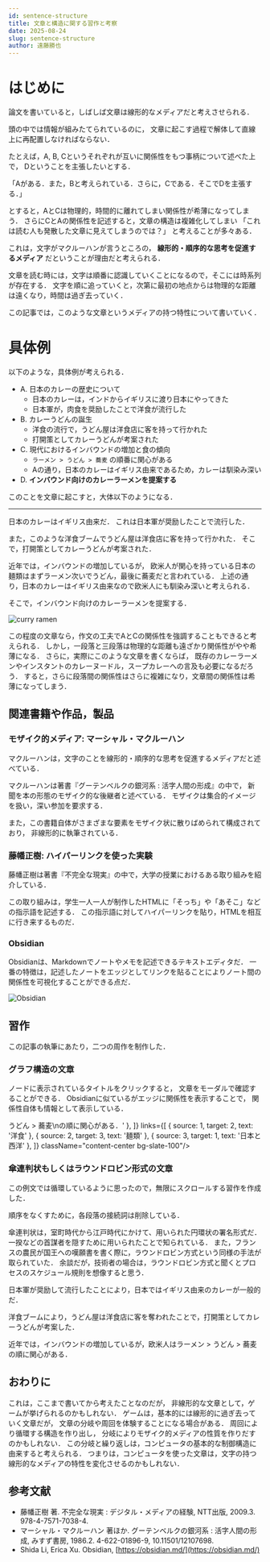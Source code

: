 ```yaml
---
id: sentence-structure
title: 文章と構造に関する習作と考察
date: 2025-08-24
slug: sentence-structure
author: 遠藤勝也
---
```


# はじめに

論文を書いていると，しばしば文章は線形的なメディアだと考えさせられる．

頭の中では情報が組みたてられているのに，
文章に起こす過程で解体して直線上に再配置しなければならない．

たとえば，A, B, Cというそれぞれが互いに関係性をもつ事柄について述べた上で，
Dということを主張したいとする．

「Aがある．また，Bと考えられている．さらに，Cである．そこでDを主張する．」

とすると，AとCは物理的，時間的に離れてしまい関係性が希薄になってしまう．
さらにCとAの関係性を記述すると，文章の構造は複雑化してしまい
「これは読む人も発散した文章に見えてしまうのでは？」
と考えることが多々ある．

これは，文字がマクルーハンが言うところの，
**線形的・順序的な思考を促進するメディア**
だということが理由だと考えられる．

文章を読む時には，文字は順番に認識していくことになるので，そこには時系列が存在する．
文字を順に追っていくと，次第に最初の地点からは物理的な距離は遠くなり，時間は過ぎ去っていく．

この記事では，このような文章というメディアの持つ特性について書いていく．

# 具体例

以下のような，具体例が考えられる．

- A. 日本のカレーの歴史について
    - 日本のカレーは，インドからイギリスに渡り日本にやってきた
    - 日本軍が，肉食を奨励したことで洋食が流行した
- B. カレーうどんの誕生
    - 洋食の流行で，うどん屋は洋食店に客を持って行かれた
    - 打開策としてカレーうどんが考案された
- C. 現代におけるインバウンドの増加と食の傾向
    - `ラーメン > うどん > 蕎麦` の順番に関心がある
    - Aの通り，日本のカレーはイギリス由来であるため，カレーは馴染み深い
- D. **インバウンド向けのカレーラーメンを提案する**

このことを文章に起こすと，大体以下のようになる．

---

日本のカレーはイギリス由来だ．
これは日本軍が奨励したことで流行した．

また，このような洋食ブームでうどん屋は洋食店に客を持って行かれた．
そこで，打開策としてカレーうどんが考案された．

近年では，インバウンドの増加しているが，
欧米人が関心を持っている日本の麺類はまずラーメン次いでうどん，最後に蕎麦だと言われている．
上述の通り，日本のカレーはイギリス由来なので欧米人にも馴染み深いと考えられる．

そこで，インバウンド向けのカレーラーメンを提案する．

![curry ramen](./curry-ramen.png)

この程度の文章なら，作文の工夫でAとCの関係性を強調することもできると考えられる．
しかし，一段落と三段落は物理的な距離も遠ざかり関係性がやや希薄になる．
さらに，実際にこのような文章を書くならば，
既存のカレーラーメンやインスタントのカレーヌードル，スープカレーへの言及も必要になるだろう．
すると，さらに段落間の関係性はさらに複雑になり，文章間の関係性は希薄になってしまう．

## 関連書籍や作品，製品

### モザイク的メディア: マーシャル・マクルーハン

マクルーハンは，文字のことを線形的・順序的な思考を促進するメディアだと述べている．

マクルーハンは著書『グーテンベルクの銀河系 : 活字人間の形成』の中で，
新聞を本の形態のモザイク的な後継者と述べている．
モザイクは集合的イメージを扱い，深い参加を要求する．

また，この書籍自体がさまざまな要素をモザイク状に散りばめられて構成されており，
非線形的に執筆されている．

### 藤幡正樹: ハイパーリンクを使った実験

藤幡正樹は著書『不完全な現実』の中で，大学の授業におけるある取り組みを紹介している．

この取り組みは，学生一人一人が制作したHTMLに「そっち」や「あそこ」などの指示語を記述する．
この指示語に対してハイパーリンクを貼り，HTMLを相互に行き来するものだ．

### Obsidian

Obsidianは、Markdownでノートやメモを記述できるテキストエディタだ．
一番の特徴は，記述したノートをエッジとしてリンクを貼ることによりノート間の関係性を可視化することができる点だ．

![Obsidian](https://obsidian.md/images/screenshot-1.0-hero-combo.png)

## 習作

この記事の執筆にあたり，二つの周作を制作した．

### グラフ構造の文章

ノードに表示されているタイトルをクリックすると，
文章をモーダルで確認することができる．
Obsidianに似ているがエッジに関係性を表示することで，
関係性自体も情報として表示している．


<div className="flex justify-center">
    <TextGraph width={650} height={400} nodes={[
        { id: 1, summary: '日本のカレー', text: '日本ではイギリス由来のカレーが一般的だ．\nこれは日本軍が奨励して流行したことに由来する．' },
        { id: 2, summary: 'カレーうどん誕生', text: '洋食ブームにより，\nうどん屋は洋食店に客を持って行かれた．\nそこで打開策としてカレーうどんが考案した．' },
        { id: 3, summary: 'インバウンドの食の傾向', text: '近年では，インバウンドの増加しているが，\n欧米人はラーメン > うどん > 蕎麦\nの順に関心がある．' },
    ]} links={[
        { source: 1, target: 2, text: '洋食' },
        { source: 2, target: 3, text: '麺類' },
        { source: 3, target: 1, text: '日本と西洋' },
    ]} className="content-center bg-slate-100"/>
</div>

### 傘連判状もしくはラウンドロビン形式の文章

この例文では循環しているように思ったので，無限にスクロールする習作を作成した．

順序をなくすために，各段落の接続詞は削除している．

傘連判状は，室町時代から江戸時代にかけて、用いられた円環状の署名形式だ．
一揆などの首謀者を隠すために用いられたことで知られている．
また，フランスの農民が国王への嘆願書を書く際に，ラウンドロビン方式という同様の手法が取られていた．
余談だが，技術者の場合は，ラウンドロビン方式と聞くとプロセスのスケジュール規則を想像すると思う．


<div className="flex justify-center">
    <InfiniteScrollBox className="bg-slate-100 w-72 h-40 [&_p]:indent-3">
    <p>日本軍が奨励して流行したことにより，日本ではイギリス由来のカレーが一般的だ．</p>
    <p>洋食ブームにより，うどん屋は洋食店に客を奪われたことで，打開策としてカレーうどんが考案した．</p>
    <p>近年では，インバウンドの増加しているが，欧米人はラーメン > うどん > 蕎麦の順に関心がある．</p>
    </InfiniteScrollBox>
</div>

## おわりに

これは，ここまで書いてから考えたことなのだが，
非線形的な文章として，ゲームが挙げられるのかもしれない．
ゲームは，基本的には線形的に過ぎ去っていく文章だが，
文章の分岐や周回を体験することになる場合がある．
周回により循環する構造を作り出し，
分岐によりモザイク的メディアの性質を作りだすのかもしれない．
この分岐と繰り返しは，コンピュータの基本的な制御構造に由来すると考えられる．
つまりは，コンピュータを使った文章は，文字の持つ線形的なメディアの特性を変化させるのかもしれない．

## 参考文献

- 藤幡正樹 著. 不完全な現実 : デジタル・メディアの経験, NTT出版, 2009.3. 978-4-7571-7038-4.
- マーシャル・マクルーハン 著ほか. グーテンベルクの銀河系 : 活字人間の形成, みすず書房, 1986.2. 4-622-01896-9, 10.11501/12107698.
- Shida Li, Erica Xu. Obsidian, [https://obsidian.md/](https://obsidian.md/)
